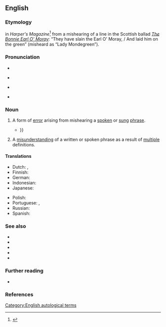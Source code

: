 ==English==
{{was wotd|2006|June|30}}

===Etymology===
{{coin|en|Sylvia Wright|w=-|in=1954|nat=American|occ=author and editor|nobycat=1}} in ''Harper's Magazine''<ref>{{cite-journal
|month=November
|year=1954
|work={{w|Harper's Magazine}}
|author=Sylvia Wright
|title=The Death of Lady Mondegreen
|volume=209
|issue=1254
|pages=48–51
|url=http://www.drapersguild.com/uploads/1/2/8/5/12854632/harpersmagazine-1954-11-0006768.pdf
|passage=The point about what I shall hereafter call mondegreens, since no one else has thought up a word for them, is that they are better than the original.
}}</ref> from a mishearing of a line in the Scottish ballad ''[[s:Child's_Ballads/181|The Bonnie Earl O' Moray]]'': “They have slain the Earl O' Moray, / And laid him on the green” (misheard as “Lady Mondegreen”).

===Pronunciation===
* {{enPR|mŏnd′əgrēn}}
* {{a|UK}} {{IPA|en|/ˈmɒndəɡɹiːn/}}
* {{a|US}} {{IPA|en|/ˈmɑndəɡɹiːn/}}
* {{audio|en|en-us-mondegreen.ogg|Audio (US)}}

===Noun===
{{examples|sense=mishearing|
* “The ants are my friends, blowin’ in the wind.” (“The answer, my friend, is...”) from [[w:Bob Dylan|Bob Dylan's]] “[[w:Blowin'_in_the_Wind|Blowin' In the Wind]].”
* “There's a bathroom on the right” (“There's a bad moon on the rise”) from [[w:Creedence Clearwater Revival|Creedence Clearwater Revival's]] “[[w:Bad_Moon_Rising_(song)|Bad Moon Rising]].”
* “'Scuse me while I kiss this guy” (“'Scuse me while I kiss the sky”) from [[w:Jimi Hendrix|Jimi Hendrix's]] “[[w:Purple_Haze_(song)|Purple Haze]].”
* “Andy walks with me…” (“And He walks with me…”) from the hymn “In The Garden”
* “Our Father, Who art in Heaven, Harold be Thy name…” (“…hallowed be thy name…”) from the [[w:Lord's Prayer|Lord’s Prayer]]}}
{{en-noun}}

# {{lb|en|linguistics}} A form of [[error]] arising from mishearing a [[spoken]] or [[sung]] [[phrase]]. {{defdate|from 1954}}
#: {{syn|en|mishearing}}
#*{{quote-book|en|2012|Gary Rosen|Unfair to Genius: The Strange and Litigious Career of Ira B. Arnstein|publisher=Oxford University Press|isbn=9780199910588|passage=The title lyric, the only part of the original Yiddish preserved by Cahn, was a '''mondegreen''' waiting to happen—“My Mere Bits of Shame” and “My Beer, Mr. Shane” were among the earliest recorded mishearings—but the language barrier didn't {{...}}}}
# {{lb|en|rare}} A [[misunderstanding]] of a written or spoken phrase as a result of [[multiple]] definitions.

====Translations====
{{trans-top|mishearing}}
* Dutch: {{t|nl|mondegreen}}, {{t|nl|mama appelsap}}
* Finnish: {{t|fi|[[väärin]] [[kuuleminen]]}}
* German: {{t+|de|Verhörer|m}}
* Indonesian: {{t|id|salah dengar}}
* Japanese: {{t|ja|空耳|tr=soramimi|sc=Jpan}}
{{trans-mid}}
* Polish: {{t|pl|przesłyszenie|n}}
* Portuguese: {{t+|pt|tiocidade|f}} {{qualifier|Portugal}}, {{t|pt|virundum|m}} {{qualifier|Brazil}}
* Russian: {{t+|ru|ослы́шка|f}}
* Spanish: {{t|es|pomporruta|f}}
{{trans-bottom}}

===See also===
* {{l|en|daffynition}}
* {{l|en|eggcorn}}
* {{l|en|folk etymology}}
* {{l|en|malapropism}}
* {{l|en|Hobson-Jobson}}

===Further reading===
* {{pedia}}

===References===
<references/>

[[Category:English autological terms]]